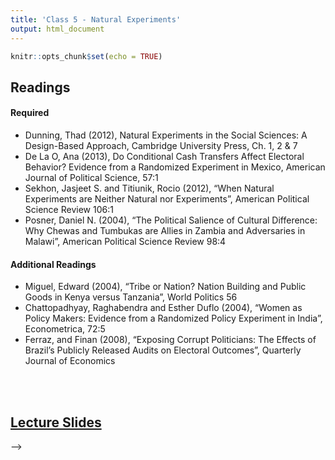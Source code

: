 ```yaml
---
title: 'Class 5 - Natural Experiments'
output: html_document
---
```


```r
knitr::opts_chunk$set(echo = TRUE)
```

## Readings
#### Required
- Dunning, Thad (2012), Natural Experiments in the Social Sciences: A Design-Based Approach, Cambridge University Press, Ch. 1, 2 & 7
- De La O, Ana (2013), Do Conditional Cash Transfers Affect Electoral Behavior? Evidence from a Randomized Experiment in Mexico, American Journal of Political Science, 57:1
- Sekhon, Jasjeet S. and Titiunik, Rocio (2012), "When Natural Experiments are Neither Natural nor Experiments", American Political Science Review 106:1
- Posner, Daniel N. (2004), "The Political Salience of Cultural Difference: Why Chewas and Tumbukas are Allies in Zambia and Adversaries in Malawi", American Political Science Review 98:4
<!-- - **[Dunning, Thad (2012), Natural Experiments in the Social Sciences: A Design-Based Approach, Cambridge University Press, Ch. 1, 2 & 7](Classes/Class_5/Readings/Dunning Ch1,2,7.pdf)** -->
<!-- - **[De La O, Ana (2013), Do Conditional Cash Transfers Affect Electoral Behavior? Evidence from a Randomized Experiment in Mexico, American Journal of Political Science, 57:1](Classes/Class_5/Replication/DeLaO_AJPS2013.pdf)** -->
<!-- - **[Sekhon, Jasjeet S. and Titiunik, Rocio (2012), "When Natural Experiments are Neither Natural nor Experiments", American Political Science Review 106:1](Classes/Class_5/Readings/Sekhon and Titiunik 2012.pdf)** -->
<!-- - **[Posner, Daniel N. (2004), "The Political Salience of Cultural Difference: Why Chewas and Tumbukas are Allies in Zambia and Adversaries in Malawi", American Political Science Review 98:4](Classes/Class_5/Readings/Posner_2004.pdf)** -->

#### Additional Readings
- Miguel, Edward (2004), "Tribe or Nation? Nation Building and Public Goods in Kenya versus Tanzania", World Politics 56
<!-- - [Miguel, Edward (2004), "Tribe or Nation? Nation Building and Public Goods in Kenya versus Tanzania", World Politics 56](Classes/Class_5/Readings/Miguel_2004.pdf) -->
- Chattopadhyay, Raghabendra and Esther Duflo (2004), "Women as Policy Makers: Evidence from a Randomized Policy Experiment in India", Econometrica, 72:5
<!-- - [Chattopadhyay, Raghabendra and Esther Duflo (2004), "Women as Policy Makers: Evidence from a Randomized Policy Experiment in India", Econometrica, 72:5](Classes/Class_5/Readings/Chattopadhyay_2004.pdf) -->
- Ferraz, and Finan (2008), "Exposing Corrupt Politicians: The Effects of Brazil's Publicly Released Audits on Electoral Outcomes", Quarterly Journal of Economics
<!-- - [Ferraz, and Finan (2008), "Exposing Corrupt Politicians: The Effects of Brazil's Publicly Released Audits on Electoral Outcomes", Quarterly Journal of Economics](Classes/Class_5/Readings/Ferraz_Finan.pdf) -->


<br> </br>

## [Lecture Slides](Classes/Class_5/Slides_Class5_v6.pdf)

<!-- ## [Lab Exercise to Complete during Class](Classes/Class_5/Lab_Exercise/Exercise_Natural_Exp_v2.pdf) -->

<!-- ## Replication Exercise -->
<!--  - [Exercise](Classes/Class_5/Replication/Replication_Exercise_3_v2.pdf) -->
<!--  - Paper: De La O, Ana (2013), Do Conditional Cash Transfers Affect Electoral Behavior? Evidence from a Randomized Experiment in Mexico, American Journal of Political Science, 57:1 -->

<!--  <!-- - [Paper: De La O, Ana (2013), Do Conditional Cash Transfers Affect Electoral Behavior? Evidence from a Randomized Experiment in Mexico, American Journal of Political Science, 57:1](Classes/Class_5/Replication/DeLaO_AJPS2013.pdf) --> -->
<!--  - [Data](Classes/Class_5/Replication/DeLaO.csv)   -->
<!--  - [Suggested Responses](Classes/Class_5/Replication/Replication_Exercise_3_v2_Suggested_Responses.pdf) -->



